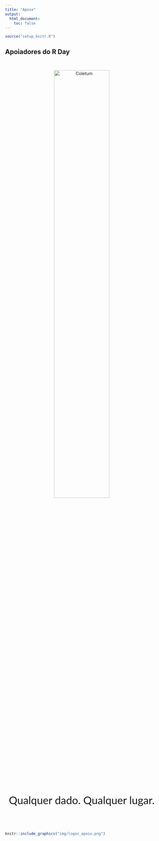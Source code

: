 ```yaml
---
title: "Apoio"
output:
  html_document:
    toc: false
---
```


```r
source("setup_knitr.R")
```

## Apoiadores do R Day

<br>

<center>
<a href="https://coletum.com/pt_BR">
<img src="img/coletum-horizontal.svg" width="60%" alt="Coletum">
</a>
</center>

<p style="font-size:250%; text-align:center; font-family:'Lato', sans-serif;">
Qualquer dado. Qualquer lugar.
 </p>

<br>
<br>

```r
knitr::include_graphics("img/logos_apoio.png")
```
